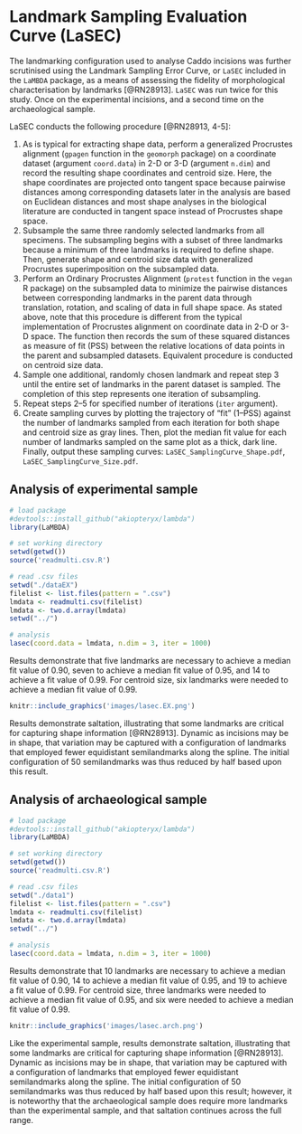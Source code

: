 # Landmark Sampling Evaluation Curve (LaSEC)

The landmarking configuration used to analyse Caddo incisions was further scrutinised using the Landmark Sampling Error Curve, or `LaSEC` included in the `LaMBDA` package, as a means of assessing the fidelity of morphological characterisation by landmarks [@RN28913]. `LaSEC` was run twice for this study. Once on the experimental incisions, and a second time on the archaeological sample. 

LaSEC conducts the following procedure [@RN28913, 4-5]:

1. As is typical for extracting shape data, perform a generalized Procrustes alignment (`gpagen` function in the `geomorph` package) on a coordinate dataset (argument `coord.data`) in 2-D or 3-D (argument `n.dim`) and record the resulting shape coordinates and centroid size. Here, the shape coordinates are projected onto tangent space because pairwise distances among corresponding datasets later in the analysis are based on Euclidean distances and most shape analyses in the biological literature are conducted in tangent space instead of Procrustes shape space.
2. Subsample the same three randomly selected landmarks from all specimens. The subsampling begins with a subset of three landmarks because a minimum of three landmarks is required to define shape. Then, generate shape and centroid size data with generalized Procrustes superimposition on the subsampled data.
3. Perform an Ordinary Procrustes Alignment (`protest` function in the `vegan` R package) on the subsampled data to minimize the pairwise distances between corresponding landmarks in the parent data through translation, rotation, and scaling of data in full shape space. As stated above, note that this procedure is different from the typical implementation of Procrustes alignment on coordinate data in 2-D or 3-D space. The function then records the sum of these squared distances as measure of fit (PSS) between the relative locations of data points in the parent and subsampled datasets. Equivalent procedure is conducted on centroid size data.
4. Sample one additional, randomly chosen landmark and repeat step 3 until the entire set of landmarks in the parent dataset is sampled. The completion of this step represents one iteration of subsampling.
5. Repeat steps 2–5 for specified number of iterations (`iter` argument).
6. Create sampling curves by plotting the trajectory of “fit” (1–PSS) against the number of landmarks sampled from each iteration for both shape and centroid size as gray lines. Then, plot the median fit value for each number of landmarks sampled on the same plot as a thick, dark line. Finally, output these sampling curves: `LaSEC_SamplingCurve_Shape.pdf`, `LaSEC_SamplingCurve_Size.pdf`.

## Analysis of experimental sample

```r
# load package
#devtools::install_github("akiopteryx/lambda")
library(LaMBDA)

# set working directory
setwd(getwd())
source('readmulti.csv.R')

# read .csv files
setwd("./dataEX")
filelist <- list.files(pattern = ".csv")
lmdata <- readmulti.csv(filelist)
lmdata <- two.d.array(lmdata)
setwd("../")

# analysis
lasec(coord.data = lmdata, n.dim = 3, iter = 1000)
```

Results demonstrate that five landmarks are necessary to achieve a median fit value of 0.90, seven to achieve a median fit value of 0.95, and 14 to achieve a fit value of 0.99. For centroid size, six landmarks were needed to achieve a median fit value of 0.99.

```r
knitr::include_graphics('images/lasec.EX.png')
```

Results demonstrate saltation, illustrating that some landmarks are critical for capturing shape information [@RN28913]. Dynamic as incisions may be in shape, that variation may be captured with a configuration of landmarks that employed fewer equidistant semilandmarks along the spline. The initial configuration of 50 semilandmarks was thus reduced by half based upon this result.

## Analysis of archaeological sample

```r
# load package
#devtools::install_github("akiopteryx/lambda")
library(LaMBDA)

# set working directory
setwd(getwd())
source('readmulti.csv.R')

# read .csv files
setwd("./data1")
filelist <- list.files(pattern = ".csv")
lmdata <- readmulti.csv(filelist)
lmdata <- two.d.array(lmdata)
setwd("../")

# analysis
lasec(coord.data = lmdata, n.dim = 3, iter = 1000)
```

Results demonstrate that 10 landmarks are necessary to achieve a median fit value of 0.90, 14 to achieve a median fit value of 0.95, and 19 to achieve a fit value of 0.99. For centroid size, three landmarks were needed to achieve a median fit value of 0.95, and six were needed to achieve a median fit value of 0.99.

```r
knitr::include_graphics('images/lasec.arch.png')
```

Like the experimental sample, results demonstrate saltation, illustrating that some landmarks are critical for capturing shape information [@RN28913]. Dynamic as incisions may be in shape, that variation may be captured with a configuration of landmarks that employed fewer equidistant semilandmarks along the spline. The initial configuration of 50 semilandmarks was thus reduced by half based upon this result; however, it is noteworthy that the archaeological sample does require more landmarks than the experimental sample, and that saltation continues across the full range.
